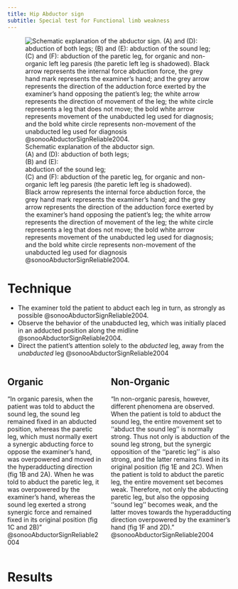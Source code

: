 ```yaml
---
title: Hip Abductor sign
subtitle: Special test for Functional limb weakness
---
```





![Schematic explanation of the abductor sign. </br> (A) and (D): abduction of both legs; </br> (B) and (E): </br> abduction of the sound leg; </br> (C) and (F): abduction of the paretic leg, for organic and non-organic left leg paresis (the paretic left leg is shadowed). </br> Black arrow represents the internal force abduction force, the grey hand mark represents the examiner’s hand; and the grey arrow represents the direction of the adduction force exerted by the examiner’s hand opposing the patient’s leg; the white arrow represents the direction of movement of the leg; the white circle represents a leg that does not move; the bold white arrow represents movement of the unabducted leg used for diagnosis; and the bold white circle represents non-movement of the unabducted leg used for diagnosis @sonooAbductorSignReliable2004.](/The Archive/Examination/Tests and Measures/Strength/Functional limb weakness tests/images/sonooAbductorSignReliable2004 fig1 hip abductor sign schematic.png)

# Technique

- The examiner told the patient to abduct each leg in turn, as strongly as possible @sonooAbductorSignReliable2004.
- Observe the behavior of the unabducted leg, which was initially placed in an adducted position along the midline @sonooAbductorSignReliable2004.
- Direct the patient’s attention solely to the *abducted* leg, away from the *unabducted* leg @sonooAbductorSignReliable2004

::: {.columns}
::: {.column}
## Organic

"In organic paresis, when the patient was told to abduct the sound leg, the sound leg remained fixed in an abducted position, whereas the paretic leg, which must normally exert a synergic abducting force to oppose the examiner’s hand, was overpowered and moved in the hyperadducting direction (fig 1B and 2A). When he was told to abduct the paretic leg, it was overpowered by the examiner’s hand, whereas the sound leg exerted a strong synergic force and remained fixed in its original position (fig 1C and 2B) " @sonooAbductorSignReliable2004


:::
::: {.column}
## Non-Organic

"In non-organic paresis, however, different phenomena are observed. When the patient is told to abduct the sound leg, the entire movement set to ‘‘abduct the sound leg’’ is normally strong.
Thus not only is abduction of the sound leg strong, but the synergic opposition of the ‘‘paretic leg’’ is also strong, and the latter remains fixed in its original position (fig 1E and 2C). When the patient is told to abduct the paretic leg, the entire movement set becomes weak. Therefore, not only the abducting paretic leg, but also the opposing ‘‘sound leg’’ becomes weak, and the latter moves towards the hyperadducting direction overpowered by the examiner’s hand (fig 1F and 2D)." @sonooAbductorSignReliable2004
:::
:::





# Results


